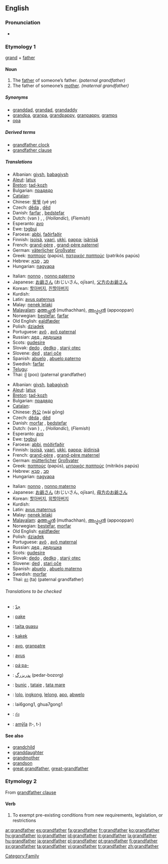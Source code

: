==English==

===Pronunciation===
*{{audio|en-us-grandfather.ogg|Audio (US)}}

===Etymology 1===
[[grand]] + [[father]]

====Noun====
{{wikipedia}}
{{en-noun}}

# The [[father]] of someone’s father. ''(paternal grandfather)''
# The father of someone’s [[mother]]. ''(maternal grandfather)''

=====Synonyms=====
*[[granddad]], [[grandad]], [[grandaddy]]
*[[grandpa]], [[granpa]], [[grandpappy]], [[granpappy]], [[gramps]]
*[[opa]]

=====Derived terms=====
*[[grandfather clock]]
*[[grandfather clause]]

=====Translations=====
{{trans-top|paternal grandfather}}
*Albanian: [[gjysh]], [[babagjysh]]
*[[Aleut]]: [[latux]]
*[[Breton]]: [[tad-kozh]] {{m}}
*Bulgarian: [[прадядо]] {{m}}
*[[Catalan]]: {{t-|ca|avi|m}}
*Chinese: [[爷爷]] (yé ye)
*Czech: [[děda]] {{m}}, [[děd]] {{m}}
*Danish: [[farfar]] {{c}}, [[bedstefar]] {{c}}
*Dutch: {{t+|nl|grootvader}} (van {{t|nl|vaderszijde}}) {{m}}, {{t+|nl|opa|m}}, {{t|nl|opoe|m}} (''Hollandic''), {{t|nl|bompa|m}} (''Flemish'')
*Esperanto: [[avo]]
*Ewe: [[tɔgbui]]
*Faroese: [[abbi]], [[faðirfaðir]] {{m}}
*Finnish: [[isoisä]], [[vaari]], [[ukki]], [[pappa]]; [[isänisä]]
*French: [[grand-père]] {{m}}, [[grand-père paternel]]
*German: [[väterlich]]er [[Großvater]]
*Greek: [[παππούς]] (papús), [[πατρικός παππούς]] (patrikós papús)
*Hebrew: [[סב|סָב]] {{m}}, [[סבא|סַבָּא]] {{m}}
*Hungarian: [[nagyapa]]
{{trans-mid}}
*Italian: [[nonno]] {{m}}, [[nonno paterno]]
*Japanese: [[お爺さん]] (おじいさん, ojīsan), [[父方のお爺さん]]
*Korean: [[할아버지]], [[친할아버지]]
*Kurdish: {{KUchar|[[باپیر]]}}
*Latin: [[avus paternus]]
*Malay: [[nenek lelaki]]
*[[Malayalam]]: [[മുത്തച്ഛന്‍]] (muthachhan), [[അപ്പൂപ്പന്‍]] (appooppan)
*Norwegian: [[bestefar]], [[farfar]]
*Old English: [[ealdfæder]] {{m}}
*Polish: [[dziadek]] {{m}}
*Portuguese: [[avô]] {{m}}, [[avô paternal]]
*Russian: [[дед]] {{m}}, [[дедушка]] {{m}}
*Scots: [[gudesire]]
*Slovak: [[dedo#Slovak|dedo]] {{m}}, [[dedko]] {{m}}, [[starý otec]] {{m}}
*Slovene: [[ded]] {{m}}, [[stari oče]] {{m}}
*Spanish: [[abuelo]] {{m}}, [[abuelo paterno]]
*Swedish: [[farfar]] {{c}}
*[[Telugu]]: {{t|te|తాతయ్య}}
*Thai: [[ปู่]] (poo) (paternal grandfather)
{{trans-bottom}}

{{trans-top|maternal grandfather}}
*Albanian: [[gjysh]], [[babagjysh]]
*[[Aleut]]: [[latux]]
*[[Breton]]: [[tad-kozh]] {{m}}
*Bulgarian: [[прадядо]] {{m}}
*[[Catalan]]: {{t-|ca|avi|m}}
*Chinese: [[外公]] (wài gōng)
*Czech: [[děda]] {{m}}, [[děd]] {{m}}
*Danish: [[morfar]] {{c}}, [[bedstefar]] {{c}}
*Dutch: {{t+|nl|grootvader}} (van {{t|nl|moederszijde}}) {{m}}, {{t+|nl|opa|m}}, {{t|nl|opoe|m}} (''Hollandic''), {{t|nl|bompa|m}} (''Flemish'')
*Esperanto: [[avo]]
*Ewe: [[tɔgbui]]
*Faroese: [[abbi]], [[móðirfaðir]] {{m}}
*Finnish: [[isoisä]], [[vaari]], [[ukki]], [[pappa]]; [[äidinisä]]
*French: [[grand-père]] {{m}}, [[grand-père maternel]]
*German: [[mütterlich]]er [[Großvater]]
*Greek: [[παππούς]] (papús), [[μητρικός παππούς]] (mitrikós papús)
*Hebrew: [[סב|סָב]] {{m}}, [[סבא|סַבָּא]] {{m}}
*Hungarian: [[nagyapa]]
{{trans-mid}}
*Italian: [[nonno]] {{m}}, [[nonno materno]]
*Japanese: [[お爺さん]] (おじいさん, ojīsan), [[母方のお爺さん]]
*Korean: [[할아버지]], [[외할아버지]]
*Kurdish: {{KUchar|[[باپیر]]}}
*Latin: [[avus maternus]]
*Malay: [[nenek lelaki]]
*[[Malayalam]]: [[മുത്തച്ഛന്‍]] (muthachhan), [[അപ്പൂപ്പന്‍]] (appooppan)
*Norwegian: [[bestefar]], [[morfar]]
*Old English: [[ealdfæder]] {{m}}
*Polish: [[dziadek]] {{m}}
*Portuguese: [[avô]] {{m}}, [[avô maternal]]
*Russian: [[дед]] {{m}}, [[дедушка]] {{m}}
*Scots: [[gudesire]]
*Slovak: [[dedo#Slovak|dedo]] {{m}}, [[dedko]] {{m}}, [[starý otec]] {{m}}
*Slovene: [[ded]] {{m}}, [[stari oče]] {{m}}
*Spanish: [[abuelo]] {{m}}, [[abuelo materno]]
*Swedish: [[morfar]] {{c}}
*Thai: [[ตา]] (ta) (paternal grandfather)
{{trans-bottom}}

======Translations to be checked======
{{checktrans-top}}

*{{ttbc|Arabic}}: [[جدّ]]
*{{ttbc|Frisian}}: [[pake]]
*{{ttbc|Guaraní}}: [[taita guasu]]
*{{ttbc|Indonesian}}: [[kakek]]
*{{ttbc|Interlingua}}: [[avo]], [[granpatre]]
{{trans-mid}}
*{{ttbc|Latin}}: [[avus]] {{m}}
*{{ttbc|Central Sierra Miwok}}: [[páˑpa-]]
*{{ttbc|Persian}}: [[پدربزرگ]] (pedar-bozorg)
*{{ttbc|Romanian}}: [[bunic]] {{m}}, [[tataie]] {{m}}, [[tata mare]] {{m}}
*{{ttbc|Tagalog}}: [[lolo]], [[ingkong]], [[lelong]], [[apo]], [[abwelo]]
*{{ttbc|Teochew}}: lai6gong1, ghua7gong1
*{{ttbc|Thai}}: [[ก๋ง]]
*{{ttbc|Tupinambá}}: [[amỹîa]] (t-, t-)
{{trans-bottom}}

====See also====
*[[grandchild]]
*[[granddaughter]]
*[[grandmother]]
*[[grandson]]
*[[great grandfather]], [[great-grandfather]]

[[Category:Family]]

===Etymology 2===
From [[grandfather clause]]

====Verb====
{{en-verb}}

#To exempt pre-existing conditions from new requirements, legislation, or restrictions


[[ar:grandfather]]
[[es:grandfather]]
[[fa:grandfather]]
[[fr:grandfather]]
[[ko:grandfather]]
[[hy:grandfather]]
[[io:grandfather]]
[[id:grandfather]]
[[it:grandfather]]
[[la:grandfather]]
[[hu:grandfather]]
[[ja:grandfather]]
[[pl:grandfather]]
[[pt:grandfather]]
[[fi:grandfather]]
[[sv:grandfather]]
[[ta:grandfather]]
[[vi:grandfather]]
[[tr:grandfather]]
[[zh:grandfather]]